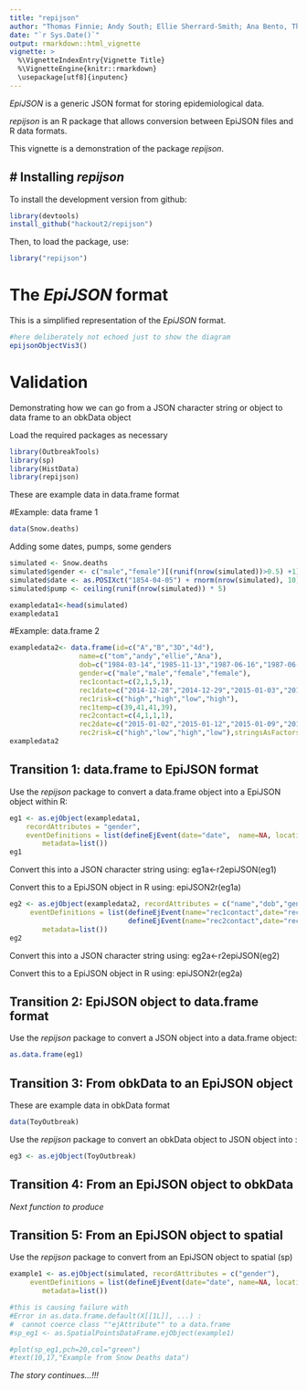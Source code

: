 ```yaml
---
title: "repijson"
author: "Thomas Finnie; Andy South; Ellie Sherrard-Smith; Ana Bento, Thibaut Jombart"
date: "`r Sys.Date()`"
output: rmarkdown::html_vignette
vignette: >
  %\VignetteIndexEntry{Vignette Title}
  %\VignetteEngine{knitr::rmarkdown}
  \usepackage[utf8]{inputenc}
---
```


*EpiJSON* is a generic JSON format for storing epidemiological data.   

*repijson* is an R package that allows conversion between EpiJSON files and R data formats.

This vignette is a demonstration of the package *repijson*.


# Installing *repijson*
-------------
To install the development version from github:
```r
library(devtools)
install_github("hackout2/repijson")
```


Then, to load the package, use:
```r
library("repijson")
```

# The *EpiJSON* format

This is a simplified representation of the *EpiJSON* format.   

```r
#here deliberately not echoed just to show the diagram
epijsonObjectVis3()
```




# Validation

Demonstrating how we can go from a JSON character string or object to data frame to an obkData object

Load the required packages as necessary
```r

library(OutbreakTools)
library(sp)
library(HistData)
library(repijson)
```


These are example data in data.frame format

#Example: data frame 1
```r
data(Snow.deaths)
```
Adding some dates, pumps, some genders 
```r
simulated <- Snow.deaths
simulated$gender <- c("male","female")[(runif(nrow(simulated))>0.5) +1]
simulated$date <- as.POSIXct("1854-04-05") + rnorm(nrow(simulated), 10) * 86400
simulated$pump <- ceiling(runif(nrow(simulated)) * 5)

exampledata1<-head(simulated)
exampledata1
```

#Example: data.frame 2
```r
exampledata2<- data.frame(id=c("A","B","3D","4d"),
                 name=c("tom","andy","ellie","Ana"),
                 dob=c("1984-03-14","1985-11-13","1987-06-16","1987-06-16"),
                 gender=c("male","male","female","female"),
                 rec1contact=c(2,1,5,1),
                 rec1date=c("2014-12-28","2014-12-29","2015-01-03","2015-01-08"),
                 rec1risk=c("high","high","low","high"),  
                 rec1temp=c(39,41,41,39),
                 rec2contact=c(4,1,1,1),
                 rec2date=c("2015-01-02","2015-01-12","2015-01-09","2015-01-09"),
                 rec2risk=c("high","low","high","low"),stringsAsFactors=FALSE)
exampledata2
```

################################################
## Transition 1: data.frame to EpiJSON format ##
################################################

Use the *repijson* package to convert a data.frame object into a EpiJSON object within R:

```r
eg1 <- as.ejObject(exampledata1,	
    recordAttributes = "gender",	
    eventDefinitions = list(defineEjEvent(date="date",	name=NA, location=list(x="x", y="y", proj4string=""), attributes="pump")),
 		metadata=list())		       
eg1
```

Convert this into a JSON character string
using: eg1a<-r2epiJSON(eg1)


Convert this to a EpiJSON object in R
using: epiJSON2r(eg1a)


```r
eg2 <- as.ejObject(exampledata2, recordAttributes = c("name","dob","gender"),
     eventDefinitions = list(defineEjEvent(name="rec1contact",date="rec1date", attributes=list("rec1risk","rec1temp")),
                             defineEjEvent(name="rec2contact",date="rec2date", attributes="rec2risk")),
 		metadata=list())
eg2
```

Convert this into a JSON character string
using: eg2a<-r2epiJSON(eg2)


Convert this to a EpiJSON object in R
using: epiJSON2r(eg2a)

#######################################################
## Transition 2: EpiJSON object to data.frame format ##
#######################################################

Use the *repijson* package to convert a JSON object into a data.frame object:
```r
as.data.frame(eg1)
```

#######################################################
## Transition 3: From obkData to an EpiJSON object   ##
#######################################################

These are example data in obkData format
```r
data(ToyOutbreak) 
```

Use the *repijson* package to convert an obkData object to JSON object into :
```r
eg3 <- as.ejObject(ToyOutbreak)
```

#######################################################
## Transition 4: From an EpiJSON object to obkData   ##
#######################################################

*Next function to produce*


#######################################################
## Transition 5: From an EpiJSON object to spatial   ##
#######################################################

Use the *repijson* package to convert from an EpiJSON object to spatial (sp)
```r
example1 <- as.ejObject(simulated, recordAttributes = c("gender"),
     eventDefinitions = list(defineEjEvent(date="date", name=NA, location=list(x="x", y="y", proj4string=""), attributes="pump")),
 		metadata=list())

#this is causing failure with
#Error in as.data.frame.default(X[[1L]], ...) : 
#  cannot coerce class ""ejAttribute"" to a data.frame
#sp_eg1 <- as.SpatialPointsDataFrame.ejObject(example1)

#plot(sp_eg1,pch=20,col="green")
#text(10,17,"Example from Snow Deaths data")

```

*The story continues...!!!*
